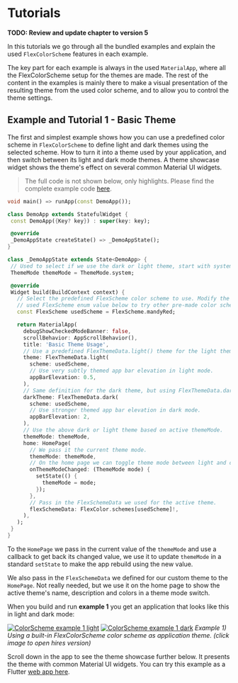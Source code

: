 # Tutorials


**TODO: Review and update chapter to version 5**

In this tutorials we go through all the bundled examples and explain the
used `FlexColorScheme` features in each example.

The key part for each example is always in the used `MaterialApp`, where all the
FlexColorScheme setup for the themes are made. The rest of the content in the
examples is mainly there to make a visual presentation of the resulting theme from
the used color scheme, and to allow you to control the theme settings.

## Example and Tutorial 1 - Basic Theme

The first and simplest example shows how you can use a predefined color scheme
in `FlexColorScheme` to define light and dark themes using the selected scheme.
How to turn it into a theme used by your application, and then switch between
its light and dark mode themes. A theme showcase widget shows the theme's effect
on several common Material UI widgets.

> The full code is not shown below, only highlights.
> Please find the complete example code
> [here](https://github.com/rydmike/flex_color_scheme/tree/master/example/lib/example1).

 ```dart
void main() => runApp(const DemoApp());

class DemoApp extends StatefulWidget {
  const DemoApp({Key? key}) : super(key: key);

  @override
  _DemoAppState createState() => _DemoAppState();
}

class _DemoAppState extends State<DemoApp> {
  // Used to select if we use the dark or light theme, start with system mode.
  ThemeMode themeMode = ThemeMode.system;

  @override
  Widget build(BuildContext context) {
    // Select the predefined FlexScheme color scheme to use. Modify the
    // used FlexScheme enum value below to try other pre-made color schemes.
    const FlexScheme usedScheme = FlexScheme.mandyRed;

    return MaterialApp(
      debugShowCheckedModeBanner: false,
      scrollBehavior: AppScrollBehavior(),
      title: 'Basic Theme Usage',
      // Use a predefined FlexThemeData.light() theme for the light theme.
      theme: FlexThemeData.light(
        scheme: usedScheme,
        // Use very subtly themed app bar elevation in light mode.
        appBarElevation: 0.5,
      ),
      // Same definition for the dark theme, but using FlexThemeData.dark().
      darkTheme: FlexThemeData.dark(
        scheme: usedScheme,
        // Use stronger themed app bar elevation in dark mode.
        appBarElevation: 2,
      ),
      // Use the above dark or light theme based on active themeMode.
      themeMode: themeMode,
      home: HomePage(
        // We pass it the current theme mode.
        themeMode: themeMode,
        // On the home page we can toggle theme mode between light and dark.
        onThemeModeChanged: (ThemeMode mode) {
          setState(() {
            themeMode = mode;
          });
        },
        // Pass in the FlexSchemeData we used for the active theme.
        flexSchemeData: FlexColor.schemes[usedScheme]!,
      ),
    );
  }
}
```

To the `HomePage` we pass in the current value of the `themeMode` and use a
callback to get back its changed value, we use it to update
`themeMode` in a standard `setState` to make the app rebuild using
the new value.

We also pass in the `FlexSchemeData` we defined for our custom theme to the
`HomePage`. Not really needed, but we use it on the home page to show the
active theme's name, description and colors in a theme mode switch.

When you build and run **example 1** you get an application that looks
like this in light and dark mode:

[<img src="https://rydmike.com/assets_fcsv4/21-example-1-a-small.jpg?raw=true" alt="ColorScheme example 1 light"/>](https://rydmike.com/assets_fcsv4/21-example-1-a.png?raw=true)
[<img src="https://rydmike.com/assets_fcsv4/21-example-1-b-small.jpg?raw=true" alt="ColorScheme example 1 dark"/>](https://rydmike.com/assets_fcsv4/21-example-1-b.png?raw=true)
_Example 1) Using a built-in FlexColorScheme color scheme as application
theme. (click image to open hires version)_

Scroll down in the app to see the theme showcase further below. It presents the
theme with common Material UI widgets. You can try this example as a Flutter
[web app here](https://rydmike.com/flexcolorschemeV4Tut1).

